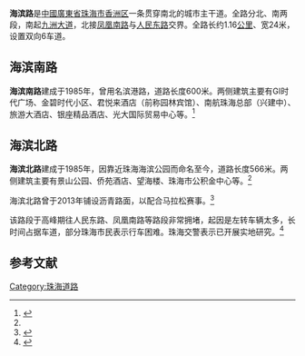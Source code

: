 {{他用
|subject=珠海的海滨路
|other=其他城市的同名道路
|海滨路
|disambig=無
}}
'''海滨路'''是[[中華人民共和國|中國]][[廣東省|廣東省]][[珠海市|珠海市]][[香洲区|香洲区]]一条贯穿南北的城市主干道。全路分北、南两段，南起[[九洲大道_(珠海)|九洲大道]]，北接[[凤凰路_(珠海)|凤凰南路]]与[[人民路_(珠海)|人民东路]]交界。全路长约1.16[[公里|公里]]、宽24米，设置双向6车道。

==海滨南路==
{{Infobox China Road
|路牌类型=Zhuhai (Green)
|中文道路名称=海滨南路
|道路方向=南北
|道路名称拼音=HAIBIN NANLU
|图片=HoiBanNaamLou.jpg
|图片说明=海濱南路路牌
|道路属性=主幹道
|道路总长度=0.6
|车速限制=50
|行车线数量=雙向6[[車道|車道]]
|所在地区={{CHN}}[[廣東省|廣東省]][[珠海市|珠海市]][[香洲區|香洲區]]
|起点=[[九洲大道_(珠海)|九洲大道东]]
|终点=[[景山路|景山路]]與海滨北路交界
|路段主要建筑=
|通车日期=1985年
}}
'''海滨南路'''建成于1985年，曾用名滨港路，道路长度600米。两侧建筑主要有GI时代广场、金碧时代小区、君悦来酒店（前称园林宾馆）、南航珠海总部（兴建中）、旅游大酒店、银座精品酒店、光大国际贸易中心等。<ref name="dm">{{cite book|title=广东省珠海市地名志|page=第32页|publisher=广东科技出版社出版|author=陈锐明著|date=1989-01}}</ref>

==海滨北路==
{{Infobox China Road
|路牌类型=Zhuhai (Green)
|中文道路名称=海滨北路
|道路方向=南北
|道路名称拼音=HAIBIN BEILU
|图片=
|图片说明=
|道路属性=主幹道
|道路总长度=0.56
|车速限制=50
|行车线数量=雙向6[[車道|車道]]
|所在地区={{CHN}}[[廣東省|廣東省]][[珠海市|珠海市]][[香洲區|香洲區]]
|起点=[[景山路|景山路]]與海滨南路交界
|终点=[[凤凰路_(珠海)|凤凰南路]]
|路段主要建筑=
|通车日期=1985年
}}
'''海滨北路'''建成于1985年，因靠近珠海海滨公园而命名至今，道路长度566米。两侧建筑主要有景山公园、侨苑酒店、望海楼、珠海市公积金中心等。<ref name="dm" />

海滨北路曾于2013年铺设沥青路面，以配合马拉松赛事。<ref>{{cite web|url=http://info.zhuhai.gd.cn/News/20130829/635133670239922329_1.aspx|title=为迎接今年12月的珠海国际半程马拉松赛 海燕路等4条市政道路将改造|archive-url=https://web.archive.org/web/20141021072908/http://info.zhuhai.gd.cn/News/20130829/635133670239922329_1.aspx|archive-date=2014-10-21|publisher=珠江晚报|date=2013-08-29}}</ref>

该路段于高峰期往人民东路、凤凰南路等路段非常拥堵，起因是左转车辆太多，长时间占据车道，部分珠海市民表示行车困难。珠海交警表示已开展实地研究。<ref>{{cite web|url=http://info.zhuhai.gd.cn/news/20141001/635477534351088901_1.aspx|title=海滨北路高峰期常拥堵 交警部门回应：将考虑调整交通组织方式|deadurl=yes|publisher=珠海特区报|date=2014-10-01|accessdate=2014-10-21|archive-date=2014-10-21|archive-url=https://web.archive.org/web/20141021162643/http://info.zhuhai.gd.cn/news/20141001/635477534351088901_1.aspx}}</ref>

==参考文献==
{{reflist}}

{{珠海主要道路}}
[[Category:珠海道路|Category:珠海道路]]